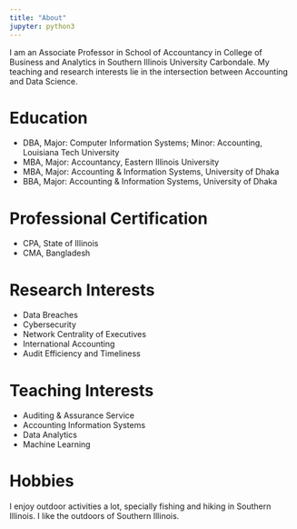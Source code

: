 ```yaml
---
title: "About"
jupyter: python3
---
```


I am an Associate Professor in School of Accountancy in College of Business and Analytics in Southern Illinois University Carbondale. My teaching and research interests lie in the intersection between Accounting and Data Science. 

# Education 

* DBA, Major: Computer Information Systems; Minor: Accounting, Louisiana Tech University
* MBA, Major: Accountancy, Eastern Illinois University
* MBA, Major: Accounting & Information Systems, University of Dhaka 
* BBA, Major: Accounting & Information Systems, University of Dhaka

# Professional Certification

* CPA, State of Illinois 
* CMA, Bangladesh 

# Research Interests 

* Data Breaches
* Cybersecurity
* Network Centrality of Executives
* International Accounting
* Audit Efficiency and Timeliness


# Teaching Interests 

* Auditing & Assurance Service 
* Accounting Information Systems 
* Data Analytics 
* Machine Learning 


# Hobbies 

I enjoy outdoor activities a lot, specially fishing and hiking in Southern Illinois. I like the outdoors of Southern Illinois. 
